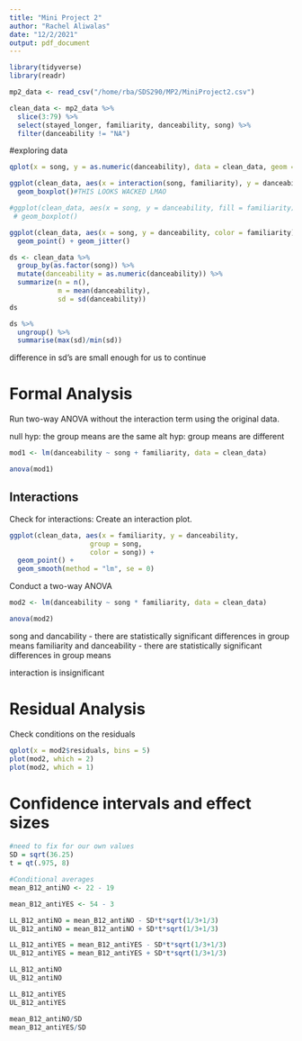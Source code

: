 ```yaml
---
title: "Mini Project 2"
author: "Rachel Aliwalas"
date: "12/2/2021"
output: pdf_document
---
```


```r
library(tidyverse)
library(readr)

mp2_data <- read_csv("/home/rba/SDS290/MP2/MiniProject2.csv")
```


```r
clean_data <- mp2_data %>%
  slice(3:79) %>% 
  select(stayed_longer, familiarity, danceability, song) %>% 
  filter(danceability != "NA")
```


#exploring data

```r
qplot(x = song, y = as.numeric(danceability), data = clean_data, geom = "boxplot") + labs(x = "Speed of Song", y = "Danceability", title = "Figure 1: Boxplots of the Danceability of across the Song's BPM")
```

```r
ggplot(clean_data, aes(x = interaction(song, familiarity), y = danceability)) + 
  geom_boxplot()#THIS LOOKS WACKED LMAO
```

```r
#ggplot(clean_data, aes(x = song, y = danceability, fill = familiarity)) +
 # geom_boxplot()
```


```r
ggplot(clean_data, aes(x = song, y = danceability, color = familiarity)) +
  geom_point() + geom_jitter()
```


```r
ds <- clean_data %>% 
  group_by(as.factor(song)) %>% 
  mutate(danceability = as.numeric(danceability)) %>% 
  summarize(n = n(), 
            m = mean(danceability),
            sd = sd(danceability))
ds

ds %>% 
  ungroup() %>%
  summarise(max(sd)/min(sd))
```

difference in sd's are small enough for us to continue


# Formal Analysis

Run two-way ANOVA without the interaction term using the original data.

null hyp: the group means are the same
alt hyp: group means are different


```r
mod1 <- lm(danceability ~ song + familiarity, data = clean_data)

anova(mod1)
```


## Interactions

Check for interactions: Create an interaction plot.

```r
ggplot(clean_data, aes(x = familiarity, y = danceability, 
                    group = song, 
                    color = song)) +
  geom_point() +
  geom_smooth(method = "lm", se = 0)
```

Conduct a two-way ANOVA

```r
mod2 <- lm(danceability ~ song * familiarity, data = clean_data)

anova(mod2)
```


song and dancability - there are statistically significant differences in group means
familiarity and danceability - there are statistically significant differences in group means

interaction is insignificant



# Residual Analysis 

Check conditions on the residuals

```r
qplot(x = mod2$residuals, bins = 5)
plot(mod2, which = 2)
plot(mod2, which = 1)
```

# Confidence intervals and effect sizes

```r
#need to fix for our own values
SD = sqrt(36.25) 
t = qt(.975, 8)

#Conditional averages
mean_B12_antiNO <- 22 - 19

mean_B12_antiYES <- 54 - 3

LL_B12_antiNO = mean_B12_antiNO - SD*t*sqrt(1/3+1/3)
UL_B12_antiNO = mean_B12_antiNO + SD*t*sqrt(1/3+1/3)

LL_B12_antiYES = mean_B12_antiYES - SD*t*sqrt(1/3+1/3)
UL_B12_antiYES = mean_B12_antiYES + SD*t*sqrt(1/3+1/3)

LL_B12_antiNO
UL_B12_antiNO

LL_B12_antiYES
UL_B12_antiYES
```

```r
mean_B12_antiNO/SD
mean_B12_antiYES/SD
```



